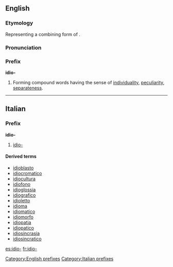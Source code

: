 ==English==
===Etymology===
Representing a combining form of {{AGr.}} {{term|ἴδιος||own, personal, distinct|sc=polytonic}}.

===Pronunciation===
{{IPA|/ˈɪdɪəʊ/}}

===Prefix===
'''idio-'''

# Forming compound words having the sense of [[individuality]], [[peculiarity]], [[separateness]].

[[Category:English prefixes]]

----
==Italian==

===Prefix===
'''idio-'''

# [[#English|idio-]]

====Derived terms====
*[[idioblasto]]
*[[idiocromatico]]
*[[idiocultura]]
*[[idiofono]]
*[[idioglossia]]
*[[idiografico]]
*[[idioletto]]
*[[idioma]]
*[[idiomatico]]
*[[idiomorfo]]
*[[idiopatia]]
*[[idiopatico]]
*[[idiosincrasia]]
*[[idiosincratico]]

[[Category:Italian prefixes]]

[[es:idio-]]
[[fr:idio-]]